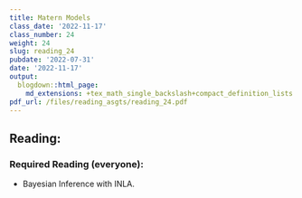 ```yaml
---
title: Matern Models
class_date: '2022-11-17'
class_number: 24
weight: 24
slug: reading_24
pubdate: '2022-07-31'
date: '2022-11-17'
output:
  blogdown::html_page:
    md_extensions: +tex_math_single_backslash+compact_definition_lists
pdf_url: /files/reading_asgts/reading_24.pdf
---
```

## Reading:

### Required Reading (everyone):

* Bayesian Inference with INLA.


